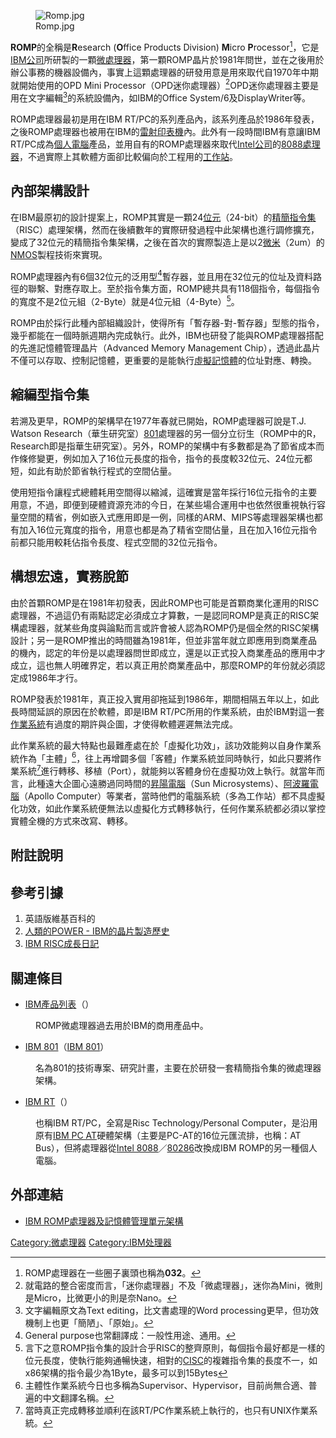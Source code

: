 [[File:Romp.jpg|thumb]]

'''ROMP'''的全稱是'''R'''esearch ('''O'''ffice Products Division) '''M'''icro '''P'''rocessor<ref>ROMP處理器在一些圈子裏頭也稱為'''032'''。</ref>，它是[[IBM|IBM公司]]所研製的一顆[[微處理器|微處理器]]，第一顆ROMP晶片於1981年問世，並在之後用於辦公事務的機器設備內，事實上這顆處理器的研發用意是用來取代自1970年中期就開始使用的OPD Mini Processor（OPD迷你處理器）<ref>就電路的整合密度而言，「迷你處理器」不及「微處理器」，迷你為Mini，微則是Micro，比微更小的則是奈Nano。</ref>OPD迷你處理器主要是用在文字編輯<ref>文字編輯原文為Text editing，比文書處理的Word processing更早，但功效機制上也更「簡陋」、「原始」。</ref>的系統設備內，如IBM的Office System/6及DisplayWriter等。

ROMP處理器最初是用在IBM RT/PC的系列產品內，該系列產品於1986年發表，之後ROMP處理器也被用在IBM的[[雷射印表機|雷射印表機]]內。此外有一段時間IBM有意讓IBM RT/PC成為[[個人電腦|個人電腦]]產品，並用自有的ROMP處理器來取代[[Intel|Intel公司]]的[[Intel_8088|8088處理器]]，不過實際上其軟體方面卻比較偏向於工程用的[[工作站|工作站]]。

== 內部架構設計 ==
在IBM最原初的設計提案上，ROMP其實是一顆24[[位元|位元]]（24-bit）的[[RISC|精簡指令集]]（RISC）處理架構，然而在後續數年的實際研發過程中此架構也進行調修擴充，變成了32位元的精簡指令集架構，之後在首次的實際製造上是以2[[微米|微米]]（2um）的[[NMOS|NMOS]]製程技術來實現。

ROMP處理器內有6個32位元的泛用型<ref>General purpose也常翻譯成：一般性用途、通用。</ref>暫存器，並且用在32位元的位址及資料路徑的聯繫、對應存取上。至於指令集方面，ROMP總共具有118個指令，每個指令的寬度不是2位元組（2-Byte）就是4位元組（4-Byte）<ref>言下之意ROMP指令集的設計合乎RISC的整齊原則，每個指令最好都是一樣的位元長度，使執行能夠通暢快速，相對的[[CISC|CISC]]的複雜指令集的長度不一，如x86架構的指令最少為1Byte，最多可以到15Bytes</ref>。

ROMP由於採行此種內部組織設計，使得所有「暫存器-對-暫存器」型態的指令，幾乎都能在一個時脈週期內完成執行。此外，IBM也研發了能與ROMP處理器搭配的先進記憶體管理晶片（Advanced Memory Management Chip），透過此晶片不僅可以存取、控制記憶體，更重要的是能執行[[虛擬記憶體|虛擬記憶體]]的位址對應、轉換。

== 縮編型指令集 ==
若溯及更早，ROMP的架構早在1977年春就已開始，ROMP處理器可說是T.J. Watson Research（華生研究室）[[IBM_801|801]]處理器的另一個分立衍生（ROMP中的R，Research即是指華生研究室）。另外，ROMP的架構中有多數都是為了節省成本而作條修變更，例如加入了16位元長度的指令，指令的長度較32位元、24位元都短，如此有助於節省執行程式的空間佔量。

使用短指令讓程式總體耗用空間得以縮減，這確實是當年採行16位元指令的主要用意，不過，即便到硬體資源充沛的今日，在某些場合運用中也依然很重視執行容量空間的精省，例如嵌入式應用即是一例，同樣的ARM、MIPS等處理器架構也都有加入16位元寬度的指令，用意也都是為了精省空間佔量，且在加入16位元指令前都只能用較耗佔指令長度、程式空間的32位元指令。

== 構想宏遠，實務脫節 ==
由於首顆ROMP是在1981年初發表，因此ROMP也可能是首顆商業化運用的RISC處理器，不過這仍有兩點認定必須成立才算數，一是認同ROMP是真正的RISC架構處理器，就某些角度與論點而言或許會被人認為ROMP仍是個全然的RISC架構設計；另一是ROMP推出的時間雖為1981年，但並非當年就立即應用到商業產品的機內，認定的年份是以處理器問世即成立，還是以正式投入商業產品的應用中才成立，這也無人明確界定，若以真正用於商業產品中，那麼ROMP的年份就必須認定成1986年才行。

ROMP發表於1981年，真正投入實用卻拖延到1986年，期間相隔五年以上，如此長時間延誤的原因在於軟體，即是IBM RT/PC所用的作業系統，由於IBM對這一套[[作業系統|作業系統]]有過度的期許與企圖，才使得軟體遲遲無法完成。

此作業系統的最大特點也最難產處在於「虛擬化功效」，該功效能夠以自身作業系統作為「主體」<ref>主體性作業系統今日也多稱為Supervisor、Hypervisor，目前尚無合適、普遍的中文翻譯名稱。</ref>，往上再增闢多個「客體」作業系統並同時執行，如此只要將作業系統<ref>當時真正完成轉移並順利在該RT/PC作業系統上執行的，也只有UNIX作業系統。</ref>進行轉移、移植（Port），就能夠以客體身份在虛擬功效上執行。就當年而言，此種遠大企圖心遠勝過同時間的[[昇陽電腦|昇陽電腦]]（Sun Microsystems）、[[阿波羅電腦|阿波羅電腦]]（Apollo Computer）等業者，當時他們的電腦系統（多為工作站）都不具虛擬化功效，如此作業系統便無法以虛擬化方式轉移執行，任何作業系統都必須以掌控實體全機的方式來改寫、轉移。

== 附註說明 ==
<references/>

== 參考引據 ==
# 英語版維基百科的{{link-en|相同條目|ROMP}}
# [http://www-128.ibm.com/developerworks/cn/linux/l-powhist/ 人類的POWER - IBM的晶片製造歷史]{{Wayback|url=http://www-128.ibm.com/developerworks/cn/linux/l-powhist/ |date=20070706123423 }} {{zh-cn}}
# [https://web.archive.org/web/20060906234321/http://www.cpw.com.cn/Article/2006-6/200668140152631418.Htm IBM RISC成長日記] {{zh-cn}}

== 關連條目 ==
* [[IBM產品列表|IBM產品列表]]（{{link-en|List of IBM products|List of IBM products}}）
:ROMP微處理器過去用於IBM的商用產品中。

* [[IBM_801|IBM 801]]（[[IBM_801|IBM 801]]）
:名為801的技術專案、研究計畫，主要在於研發一套精簡指令集的微處理器架構。

* [[IBM_RT|IBM RT]]（{{link-en|IBM RT|IBM RT}}）
:也稱IBM RT/PC，全寫是Risc Technology/Personal Computer，是沿用原有[[IBM_PC_AT|IBM PC AT]]硬體架構（主要是PC-AT的16位元匯流排，也稱：AT Bus），但將處理器從[[Intel_8088|Intel 8088]]／[[Intel_80286|80286]]改換成IBM ROMP的另一種個人電腦。

== 外部連結 ==
*[http://domino.research.ibm.com/tchjr/journalindex.nsf/0/f6570ad450831a2485256bfa00685bda?OpenDocument IBM ROMP處理器及記憶體管理單元架構]{{Wayback|url=http://domino.research.ibm.com/tchjr/journalindex.nsf/0/f6570ad450831a2485256bfa00685bda?OpenDocument |date=20060513233352 }} {{en}}

[[Category:微處理器|Category:微處理器]]
[[Category:IBM处理器|Category:IBM处理器]]